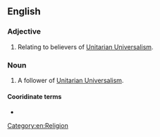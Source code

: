 ==English==

===Adjective===
{{en-adj|-}}

# Relating to believers of [[Unitarian Universalism]].

===Noun===
{{en-noun|head=[[Unitarian]] [[Universalist]]}}

# A follower of [[Unitarian Universalism]].

====Cooridinate terms====
* {{list:religionists/en}}

[[Category:en:Religion]]